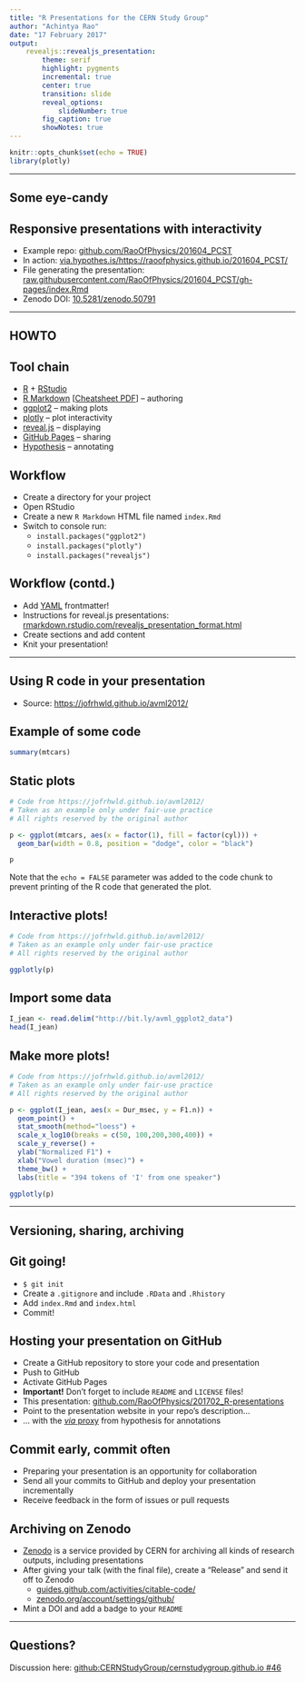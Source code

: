 ```yaml
---
title: "R Presentations for the CERN Study Group"
author: "Achintya Rao"
date: "17 February 2017"
output: 
    revealjs::revealjs_presentation:
        theme: serif
        highlight: pygments
        incremental: true
        center: true
        transition: slide
        reveal_options:
            slideNumber: true
        fig_caption: true
        showNotes: true
---
```


```r
knitr::opts_chunk$set(echo = TRUE)
library(plotly)
```

---

<section><h1>Some eye-candy</h1>

## Responsive presentations with interactivity

- Example repo: [github.com/RaoOfPhysics/201604_PCST](https://github.com/RaoOfPhysics/201604_PCST)
- In action: [via.hypothes.is/https://raoofphysics.github.io/201604_PCST/](https://via.hypothes.is/https://raoofphysics.github.io/201604_PCST/)
- File generating the presentation: [raw.githubusercontent.com/RaoOfPhysics/201604_PCST/gh-pages/index.Rmd](https://raw.githubusercontent.com/RaoOfPhysics/201604_PCST/gh-pages/index.Rmd)
- Zenodo DOI: [10.5281/zenodo.50791](http://dx.doi.org/10.5281/zenodo.50791) 

</section>

---

<section><h1>HOWTO</h1>

## Tool chain

- [R](https://www.r-project.org/) + [RStudio](https://www.rstudio.com/)
- [R Markdown](http://rmarkdown.rstudio.com/) 
[[Cheatsheet PDF](https://www.rstudio.com/wp-content/uploads/2015/02/rmarkdown-cheatsheet.pdf)] -- authoring
- [ggplot2](http://ggplot2.org/) -- making plots
- [plotly](https://plot.ly/) -- plot interactivity
- [reveal.js](http://lab.hakim.se/reveal-js/) -- displaying
- [GitHub Pages](https://pages.github.com/) -- sharing
- [Hypothesis](https://hypothes.is/) -- annotating

## Workflow

- Create a directory for your project
- Open RStudio
- Create a new `R Markdown` HTML file named `index.Rmd`
- Switch to console run:
    - `install.packages("ggplot2")`
    - `install.packages("plotly")`
    - `install.packages("revealjs")`

## Workflow (contd.)

- Add [YAML](http://www.yaml.org/) frontmatter!
- Instructions for reveal.js presentations: [rmarkdown.rstudio.com/revealjs_presentation_format.html](http://rmarkdown.rstudio.com/revealjs_presentation_format.html)
- Create sections and add content
- Knit your presentation!

</section>

---

<section><h1>Using R code in your presentation</h1>

- Source: [https://jofrhwld.github.io/avml2012/](https://jofrhwld.github.io/avml2012/)

## Example of some code

```r
summary(mtcars)
```

## Static plots

```r

# Code from https://jofrhwld.github.io/avml2012/
# Taken as an example only under fair-use practice
# All rights reserved by the original author

p <- ggplot(mtcars, aes(x = factor(1), fill = factor(cyl))) + 
  geom_bar(width = 0.8, position = "dodge", color = "black")

p
```

Note that the `echo = FALSE` parameter was added to the code chunk to prevent 
printing of the R code that generated the plot.

## Interactive plots!

```r

# Code from https://jofrhwld.github.io/avml2012/
# Taken as an example only under fair-use practice
# All rights reserved by the original author

ggplotly(p)
```

## Import some data

```r
I_jean <- read.delim("http://bit.ly/avml_ggplot2_data")
head(I_jean)
```

## Make more plots!

```r

# Code from https://jofrhwld.github.io/avml2012/
# Taken as an example only under fair-use practice
# All rights reserved by the original author

p <- ggplot(I_jean, aes(x = Dur_msec, y = F1.n)) + 
  geom_point() + 
  stat_smooth(method="loess") +
  scale_x_log10(breaks = c(50, 100,200,300,400)) +
  scale_y_reverse() +
  ylab("Normalized F1") +
  xlab("Vowel duration (msec)") +
  theme_bw() +
  labs(title = "394 tokens of 'I' from one speaker")

ggplotly(p)
```

</section>

---

<section><h1>Versioning, sharing, archiving</h1>

## Git going!

- `$ git init`
- Create a `.gitignore` and include `.RData` and `.Rhistory`
- Add `index.Rmd` and `index.html`
- Commit!

## Hosting your presentation on GitHub

- Create a GitHub repository to store your code and presentation
- Push to GitHub
- Activate GitHub Pages
- **Important!** Don't forget to include `README` and `LICENSE` files!
- This presentation: [github.com/RaoOfPhysics/201702_R-presentations](https://github.com/RaoOfPhysics/201702_R-presentations)
- Point to the presentation website in your repo's description…
- … with the [*via* proxy](https://hypothes.is/blog/meetvia/) from hypothesis 
for 
annotations

## Commit early, commit often

- Preparing your presentation is an opportunity for collaboration
- Send all your commits to GitHub and deploy your presentation incrementally
- Receive feedback in the form of issues or pull requests

## Archiving on Zenodo

- [Zenodo](https://zenodo.org/) is a service provided by CERN for archiving all 
kinds of research outputs, including presentations
- After giving your talk (with the final file), create a "Release" and send it 
off to Zenodo
    - [guides.github.com/activities/citable-code/](https://guides.github.com/activities/citable-code/)
    - [zenodo.org/account/settings/github/](https://zenodo.org/account/settings/github/)
- Mint a DOI and add a badge to your `README`

</section>

---

## Questions?

Discussion here: [github:CERNStudyGroup/cernstudygroup.github.io #46](https://github.com/CERNStudyGroup/cernstudygroup.github.io/issues/46)